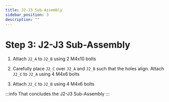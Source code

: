```yaml
---
title: J2-J3 Sub-Assembly
sidebar_position: 3
description: ""
---
```



# Step 3: J2-J3 Sub-Assembly

1. Attach `J2_A` to `J2_B` using 2 M4x10 bolts
<AssemblyGuideImage src="j2-j3/step1.png" alt="step1" width="40%" />

2. Carefully place `J2_C` over `J2_A` and `J2_B` such that the holes align. Attach `J2_C` to `J2_A` using 4 M4x6 bolts
<AssemblyGuideImage src="j2-j3/step2.png" alt="step2" width="40%" />

3. Attach `J2_C` to `J2_B` using 4 M4x6 bolts
<AssemblyGuideImage src="j2-j3/step3.png" alt="step3" width="40%" />

:::info
That concludes the J2-J3 Sub-Assembly
<AssemblyGuideImage src="j2-j3/conclusion.png" alt="conclusion" width="40%" />
:::
